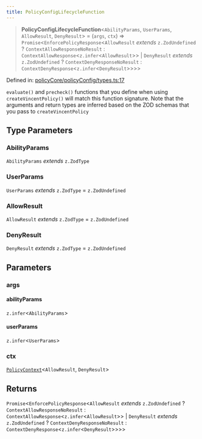 ```yaml
---
title: PolicyConfigLifecycleFunction
---
```


> **PolicyConfigLifecycleFunction**\<`AbilityParams`, `UserParams`, `AllowResult`, `DenyResult`\> = (`args`, `ctx`) => `Promise`\<`EnforcePolicyResponse`\<`AllowResult` *extends* `z.ZodUndefined` ? `ContextAllowResponseNoResult` : `ContextAllowResponse`\<`z.infer`\<`AllowResult`\>\> \| `DenyResult` *extends* `z.ZodUndefined` ? `ContextDenyResponseNoResult` : `ContextDenyResponse`\<`z.infer`\<`DenyResult`\>\>\>\>

Defined in: [policyCore/policyConfig/types.ts:17](https://github.com/LIT-Protocol/Vincent/blob/5462864f5b471985671134e594d93faefcbfeb7e/packages/libs/ability-sdk/src/lib/policyCore/policyConfig/types.ts#L17)

`evaluate()` and `precheck()` functions that you define when using `createVincentPolicy()` will match this function signature.
Note that the arguments and return types are inferred based on the ZOD schemas that you pass to `createVincentPolicy`

## Type Parameters

### AbilityParams

`AbilityParams` *extends* `z.ZodType`

### UserParams

`UserParams` *extends* `z.ZodType` = `z.ZodUndefined`

### AllowResult

`AllowResult` *extends* `z.ZodType` = `z.ZodUndefined`

### DenyResult

`DenyResult` *extends* `z.ZodType` = `z.ZodUndefined`

## Parameters

### args

#### abilityParams

`z.infer`\<`AbilityParams`\>

#### userParams

`z.infer`\<`UserParams`\>

### ctx

[`PolicyContext`](/api-reference/ability-sdk/interfaces/PolicyContext)\<`AllowResult`, `DenyResult`\>

## Returns

`Promise`\<`EnforcePolicyResponse`\<`AllowResult` *extends* `z.ZodUndefined` ? `ContextAllowResponseNoResult` : `ContextAllowResponse`\<`z.infer`\<`AllowResult`\>\> \| `DenyResult` *extends* `z.ZodUndefined` ? `ContextDenyResponseNoResult` : `ContextDenyResponse`\<`z.infer`\<`DenyResult`\>\>\>\>
